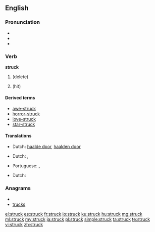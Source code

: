 ==English==

{{rank|wrong|afraid|merely|648|struck|man's|write|caught}}

===Pronunciation===
* {{IPA|/ˈstɻʌk/}}
* {{audio|en-us-struck.ogg|Audio (US)}}
* {{rhymes|ʌk}}

===Verb===
'''struck'''

# {{past of|[[strike]]}} (delete)
# {{past of|strike}} (hit)

====Derived terms====
* [[awe-struck]]
* [[horror-struck]]
* [[love-struck]]
* [[star-struck]]

====Translations====
{{trans-top|delete}}
* Dutch: [[haalde door]], [[haalden door]]
{{trans-mid}}
{{trans-bottom}}
{{trans-top|hit - past tense}}
* Dutch: {{t-|nl|sloeg toe}}, {{t-|nl|sloegen toe}}
{{trans-mid}}
* Portuguese: {{t|pt|atingido|m}},  {{t|pt|atingida|f}}
{{trans-bottom}}
{{trans-top|hit - past participle}}
* Dutch: {{t-|nl|toegeslagen}}
{{trans-mid}}
{{trans-bottom}}

===Anagrams===
* {{alphagram|ckrstu}}
* [[trucks#English|trucks]]

[[el:struck]]
[[es:struck]]
[[fr:struck]]
[[io:struck]]
[[ku:struck]]
[[hu:struck]]
[[mg:struck]]
[[ml:struck]]
[[my:struck]]
[[ja:struck]]
[[pl:struck]]
[[simple:struck]]
[[ta:struck]]
[[te:struck]]
[[vi:struck]]
[[zh:struck]]